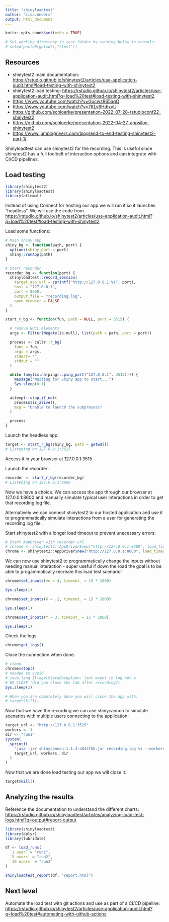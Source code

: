 ```yaml
---
title: "shinyloadtest"
author: "Lisa.Anders"
output: html_document
---
```


```r
knitr::opts_chunk$set(echo = TRUE)

# Set working directory to test folder by running below in console: 
# setwd(paste0(getwd(),"/test"))
```

## Resources 

- shinytest2 main documentation: <https://rstudio.github.io/shinytest2/articles/use-application-audit.html#load-testing-with-shinytest2> 
- shinytest2 load testing: <https://rstudio.github.io/shinytest2/articles/use-application-audit.html?q=load%20test#load-testing-with-shinytest2> 
- <https://www.youtube.com/watch?v=Gucwz865aqQ>
- <https://www.youtube.com/watch?v=7KLv6HdIxvU>
- <https://github.com/schloerke/presentation-2022-07-28-rstudioconf22-shinytest2>
- <https://github.com/schloerke/presentation-2022-04-27-appsilon-shinytest2>
- <https://www.jumpingrivers.com/blog/end-to-end-testing-shinytest2-part-1/>


Shinyloadtest can use shinytest2 for the recording. This is useful since shinytest2 has a full toolbelt of interaction options and can integrate with CI/CD pipelines. 

## Load testing

```r
library(shinytest2)
library(shinyloadtest)
library(attempt)
```


Instead of using Connect for hosting our app we will run it so it launches "headless". We will use the code from <https://rstudio.github.io/shinytest2/articles/use-application-audit.html?q=load%20test#load-testing-with-shinytest2> 

Load some functions: 

```r
# Main shiny app
shiny_bg <- function(path, port) {
  options(shiny.port = port)
  shiny::runApp(path)
}

# Start recorder
recorder_bg <- function(port) {
  shinyloadtest::record_session(
    target_app_url = sprintf("http://127.0.0.1:%s", port),
    host = "127.0.0.1",
    port = 8600,
    output_file = "recording.log",
    open_browser = FALSE
  )
}

start_r_bg <- function(fun, path = NULL, port = 3515) {

  # remove NULL elements
  args <- Filter(Negate(is.null), list(path = path, port = port))

  process <- callr::r_bg(
    func = fun,
    args = args,
    stderr= "",
    stdout = ""
  )

  while (any(is.na(pingr::ping_port("127.0.0.1", 3515)))) {
    message("Waiting for Shiny app to start...")
    Sys.sleep(0.1)
  }

  attempt::stop_if_not(
    process$is_alive(),
    msg = "Unable to launch the subprocess"
  )

  process
}

```

Launch the headless app: 

```r
target <- start_r_bg(shiny_bg, path = getwd())
# Listening on 127.0.0.1:3515

```

Access it in your browser at 127.0.0.1:3515

Launch the recorder: 

```r
recorder <- start_r_bg(recorder_bg)
# Listening on 127.0.0.1:8600

```

Now we have a choice. We can access the app through our browser at 127.0.0.1:8600 and manually simulate typical user interactions in order to get that recording.log file. 

Alternatively we can connect shinytest2 to our hosted application and use it to programmatically simulate interactions from a user for generating the recording.log file. 

Start shinytest2 with a longer load timeout to prevent unecessary errors: 

```r
# Start AppDriver with recorder url
# chrome <- shinytest2::AppDriver$new("http://127.0.0.1:8600", load_timeout = 15 * 1000)
chrome <- shinytest2::AppDriver$new("http://127.0.0.1:8600", load_timeout = 50 * 1000)
```

We can now use shinytest2 to programmatically change the inputs without needing manual interaction - super useful if down the road the goal is to be able to progammatically recreate this load test scenario! 

```r
chrome$set_inputs(mu = 4, timeout_ = 15 * 1000)

Sys.sleep(1)

chrome$set_inputs(X = .2, timeout_ = 15 * 1000)

Sys.sleep(1)

chrome$set_inputs(Y = 3, timeout_ = 15 * 1000)

Sys.sleep(1)
```


Check the logs: 

```r
chrome$get_logs()
```


Close the connection when done. 

```r
# clean
chrome$stop()
# needed to avoid
# java.lang.IllegalStateException: last event in log not a
# WS_CLOSE (did you close the tab after recording?)
Sys.sleep(2)

# When you are completely done you will close the app with: 
# target$kill()
```


Now that we have the recording we can use shinycannon to simulate scenarios with multiple users connecting to the application: 

```r
target_url <- "http://127.0.0.1:3515"
workers <- 1
dir <- "run1"
system(
  sprintf(
    "java -jar shinycannon-1.1.3-dd43f6b.jar recording.log %s --workers %s --loaded-duration-minutes 2 --output-dir %s",
    target_url, workers, dir
  )
)
```


Now that we are done load testing our app we will close it: 

```r
target$kill()
```


## Analyzing the results 

Reference the documentation to understand the different charts: <https://rstudio.github.io/shinyloadtest/articles/analyzing-load-test-logs.html?q=output#report-output> 

```r
library(shinyloadtest)
library(dplyr)
library(lubridate)

df <- load_runs(
  `1 user` = "run1",
  `5 users` = "run2",
  `10 users` = "run3"
)

shinyloadtest_report(df, "report.html")

```


## Next level 

Automate the load test with git actions and use as part of a CI/CD pipeline: <https://rstudio.github.io/shinytest2/articles/use-application-audit.html?q=load%20test#automating-with-github-actions>

